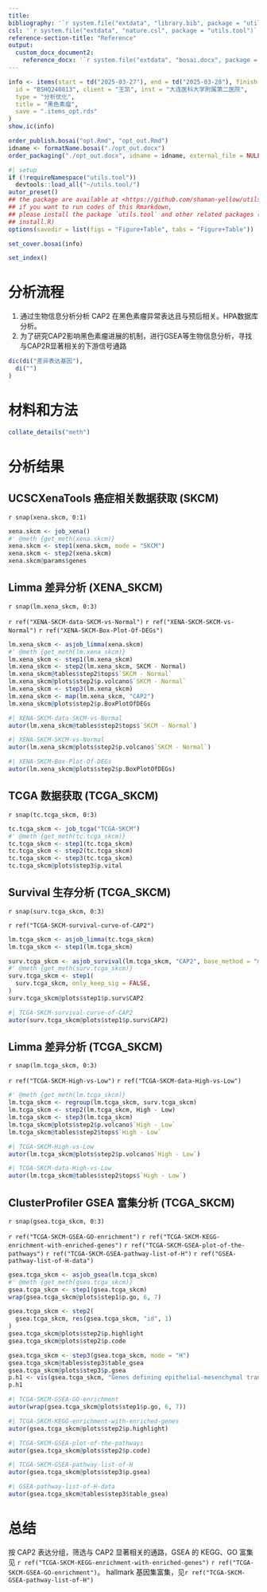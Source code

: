 ```yaml
---
title: 
bibliography: '`r system.file("extdata", "library.bib", package = "utils.tool")`'
csl: '`r system.file("extdata", "nature.csl", package = "utils.tool")`'
reference-section-title: "Reference"
output:
  custom_docx_document2:
    reference_docx: '`r system.file("extdata", "bosai.docx", package = "utils.tool")`'
---
```



```r
info <- items(start = td("2025-03-27"), end = td("2025-03-28"), finish = td("2025-03-27"),
  id = "BSHQ240813", client = "王凯", inst = "大连医科大学附属第二医院",
  type = "分析优化",
  title = "黑色素瘤",
  save = ".items_opt.rds"
)
show.ic(info)

order_publish.bosai("opt.Rmd", "opt_out.Rmd")
idname <- formatName.bosai("./opt_out.docx")
order_packaging("./opt_out.docx", idname = idname, external_file = NULL)
```

```r
#| setup
if (!requireNamespace("utils.tool"))
  devtools::load_all("~/utils.tool/")
autor_preset()
## the package are available at <https://github.com/shaman-yellow/utils.tool>
## if you want to run codes of this Rmarkdown,
## please install the package `utils.tool` and other related packages (run
## install.R)
options(savedir = list(figs = "Figure+Table", tabs = "Figure+Table"))
```

```r
set_cover.bosai(info)
```

```r
set_index()
```

# 分析流程 {#abstract}

1. 通过生物信息分析分析 CAP2 在黑色素瘤异常表达且与预后相关。HPA数据库分析。
2. 为了研究CAP2影响黑色素瘤进展的机制，进行GSEA等生物信息分析，寻找与CAP2R显著相关的下游信号通路

```r
dic(di("差异表达基因"),
  di("")
)

```

# 材料和方法 {#introduction}

```r
collate_details("meth")
```

# 分析结果 {#workflow}

## UCSCXenaTools 癌症相关数据获取 (SKCM)

`r snap(xena.skcm, 0:1)`

```r
xena.skcm <- job_xena()
#' @meth {get_meth(xena.skcm)}
xena.skcm <- step1(xena.skcm, mode = "SKCM")
xena.skcm <- step2(xena.skcm)
xena.skcm@params$genes
```

## Limma 差异分析 (XENA_SKCM)

`r snap(lm.xena_skcm, 0:3)`

`r ref("XENA-SKCM-data-SKCM-vs-Normal")` 
`r ref("XENA-SKCM-SKCM-vs-Normal")` 
`r ref("XENA-SKCM-Box-Plot-Of-DEGs")` 

```r
lm.xena_skcm <- asjob_limma(xena.skcm)
#' @meth {get_meth(lm.xena_skcm)}
lm.xena_skcm <- step1(lm.xena_skcm)
lm.xena_skcm <- step2(lm.xena_skcm, SKCM - Normal)
lm.xena_skcm@tables$step2$tops$`SKCM - Normal`
lm.xena_skcm@plots$step2$p.volcano$`SKCM - Normal`
lm.xena_skcm <- step3(lm.xena_skcm)
lm.xena_skcm <- map(lm.xena_skcm, "CAP2")
lm.xena_skcm@plots$step2$p.BoxPlotOfDEGs
```


```r
#| XENA-SKCM-data-SKCM-vs-Normal
autor(lm.xena_skcm@tables$step2$tops$`SKCM - Normal`)
```


```r
#| XENA-SKCM-SKCM-vs-Normal
autor(lm.xena_skcm@plots$step2$p.volcano$`SKCM - Normal`)
```


```r
#| XENA-SKCM-Box-Plot-Of-DEGs
autor(lm.xena_skcm@plots$step2$p.BoxPlotOfDEGs)
```

## TCGA 数据获取 (TCGA_SKCM)

`r snap(tc.tcga_skcm, 0:3)`

```r
tc.tcga_skcm <- job_tcga("TCGA-SKCM")
#' @meth {get_meth(tc.tcga_skcm)}
tc.tcga_skcm <- step1(tc.tcga_skcm)
tc.tcga_skcm <- step2(tc.tcga_skcm)
tc.tcga_skcm <- step3(tc.tcga_skcm)
tc.tcga_skcm@plots$step3$p.vital
```

## Survival 生存分析 (TCGA_SKCM)

`r snap(surv.tcga_skcm, 0:3)`

`r ref("TCGA-SKCM-survival-curve-of-CAP2")`
<!-- LEGEND_END -->

```r
lm.tcga_skcm <- asjob_limma(tc.tcga_skcm)
lm.tcga_skcm <- step1(lm.tcga_skcm)

surv.tcga_skcm <- asjob_survival(lm.tcga_skcm, "CAP2", base_method = "median")
#' @meth {get_meth(surv.tcga_skcm)}
surv.tcga_skcm <- step1(
  surv.tcga_skcm, only_keep_sig = FALSE, 
)
surv.tcga_skcm@plots$step1$p.surv$CAP2
```


```r
#| TCGA-SKCM-survival-curve-of-CAP2
autor(surv.tcga_skcm@plots$step1$p.surv$CAP2)
```

## Limma 差异分析 (TCGA_SKCM)

`r snap(lm.tcga_skcm, 0:3)`

`r ref("TCGA-SKCM-High-vs-Low")`
`r ref("TCGA-SKCM-data-High-vs-Low")`
<!-- LEGEND_END -->

```r
#' @meth {get_meth(lm.tcga_skcm)}
lm.tcga_skcm <- regroup(lm.tcga_skcm, surv.tcga_skcm)
lm.tcga_skcm <- step2(lm.tcga_skcm, High - Low)
lm.tcga_skcm <- step3(lm.tcga_skcm)
lm.tcga_skcm@plots$step2$p.volcano$`High - Low`
lm.tcga_skcm@tables$step2$tops$`High - Low`
```


```r
#| TCGA-SKCM-High-vs-Low
autor(lm.tcga_skcm@plots$step2$p.volcano$`High - Low`)
```


```r
#| TCGA-SKCM-data-High-vs-Low
autor(lm.tcga_skcm@tables$step2$tops$`High - Low`)
```

## ClusterProfiler GSEA 富集分析 (TCGA_SKCM)

`r snap(gsea.tcga_skcm, 0:3)`

`r ref("TCGA-SKCM-GSEA-GO-enrichment")`
`r ref("TCGA-SKCM-KEGG-enrichment-with-enriched-genes")`
`r ref("TCGA-SKCM-GSEA-plot-of-the-pathways")`
`r ref("TCGA-SKCM-GSEA-pathway-list-of-H")`
`r ref("GSEA-pathway-list-of-H-data")`
<!-- LEGEND_END -->

```r
gsea.tcga_skcm <- asjob_gsea(lm.tcga_skcm)
#' @meth {get_meth(gsea.tcga_skcm)}
gsea.tcga_skcm <- step1(gsea.tcga_skcm)
wrap(gsea.tcga_skcm@plots$step1$p.go, 6, 7)

gsea.tcga_skcm <- step2(
  gsea.tcga_skcm, res(gsea.tcga_skcm, "id", 1)
)
gsea.tcga_skcm@plots$step2$p.highlight
gsea.tcga_skcm@plots$step2$p.code

gsea.tcga_skcm <- step3(gsea.tcga_skcm, mode = "H")
gsea.tcga_skcm@tables$step3$table_gsea
gsea.tcga_skcm@plots$step3$p.gsea
p.h1 <- vis(gsea.tcga_skcm, "Genes defining epithelial-mesenchymal transition")
p.h1
```



```r
#| TCGA-SKCM-GSEA-GO-enrichment
autor(wrap(gsea.tcga_skcm@plots$step1$p.go, 6, 7))
```


```r
#| TCGA-SKCM-KEGG-enrichment-with-enriched-genes
autor(gsea.tcga_skcm@plots$step2$p.highlight)
```


```r
#| TCGA-SKCM-GSEA-plot-of-the-pathways
autor(gsea.tcga_skcm@plots$step2$p.code)
```



```r
#| TCGA-SKCM-GSEA-pathway-list-of-H
autor(gsea.tcga_skcm@plots$step3$p.gsea)
```


```r
#| GSEA-pathway-list-of-H-data
autor(gsea.tcga_skcm@tables$step3$table_gsea)
```

# 总结 {#conclusion}

按 CAP2 表达分组，筛选与 CAP2 显著相关的通路，GSEA 的 KEGG、GO 富集见
`r ref("TCGA-SKCM-KEGG-enrichment-with-enriched-genes")`
`r ref("TCGA-SKCM-GSEA-GO-enrichment")`。
hallmark 基因集富集，见`r ref("TCGA-SKCM-GSEA-pathway-list-of-H")` 

